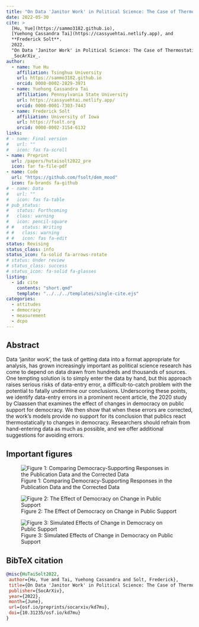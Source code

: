 ```yaml
---
title: "On Data 'Janitor Work' in Political Science: The Case of Thermostatic Support for Democracy"
date: 2022-05-30
cite: >
  [Hu, Yue](https://sammo3182.github.io),
  [Yuehong Cassandra Tai](https://cassyuehtai.netlify.app), and
  **Frederick Solt**. 
  2022.
  "On Data 'Janitor Work' in Political Science: The Case of Thermostatic Support for Democracy."
  _SocArXiv_.
author:
  - name: Yue Hu
    affiliation: Tsinghua University
    url: https://sammo3182.github.io
    orcid: 0000-0002-2829-3971
  - name: Yuehong Cassandra Tai
    affiliation: Pennsylvania State University
    url: https://cassyuehtai.netlify.app/
    orcid: 0000-0001-7303-7443
  - name: Frederick Solt
    affiliation: University of Iowa
    url: https://fsolt.org
    orcid: 0000-0002-3154-6132
links:
# - name: Final version
#   url: ""
#   icon: fas fa-scroll
- name: Preprint
  url: /papers/hutaisolt2022_pre
  icon: far fa-file-pdf
- name: Code
  url: "https://github.com/fsolt/dem_mood"
  icon: fa-brands fa-github
# - name: Data
#   url: ""
#   icon: fas fa-table
# pub_status:
#   status: Forthcoming
#   class: warning
#   icon: pencil-square
# #   status: Writing
# #   class: warning
# #   icon: fas fa-edit
status: Revising
status_class: info
status_icon: fa-solid fa-arrows-rotate
# status: Under review
# status_class: success
# status_icon: fa-solid fa-glasses
listing:
  - id: cite
    contents: "short.qmd"
    template: "../../../templates/single-cite.ejs"
categories:
  - attitudes
  - democracy
  - measurement
  - dcpo
---
```


:::{#cite}
:::


## Abstract

Data 'janitor work', the task of getting data into a format appropriate for analysis, has grown increasingly important as political science research has come to depend on data drawn from hundreds and thousands of sources. One tempting solution is to simply enter the data by hand, but this approach raises serious risks of data-entry error, a difficult-to-catch problem with the potential to fatally undermine our conclusions. Underscoring these points, we identify data-entry errors in a prominent recent article, the 2020 study by Claassen that examines the effect of changes in democracy on public support for democracy. We then show that when these errors are corrected, the work's models provide no support for its conclusion that publics react thermostatically to changes in democracy. Researchers should refrain from hand-entering data as much as possible, and we offer additional suggestions for avoiding errors.

## Important figures

![Figure 1: Comparing Democracy-Supporting Responses in the Publication Data and the Corrected Data](dem_mood_fig1.png)

![Figure 2: The Effect of Democracy on Change in Public Support](dem_mood_fig2.png)

![Figure 3: Simulated Effects of Change in Democracy on Public Support](dem_mood_fig3.png)

## BibTeX citation

```bibtex
@misc{HuTaiSolt2022,
 author={Hu, Yue and Tai, Yuehong Cassandra and Solt, Frederick},
 title={On Data 'Janitor Work' in Political Science: The Case of Thermostatic Support for Democracy},
 publisher={SocArXiv},
 year={2022},
 month={June}, 
 url={osf.io/preprints/socarxiv/kd7mu},
 doi={10.31235/osf.io/kd7mu}
}
```
